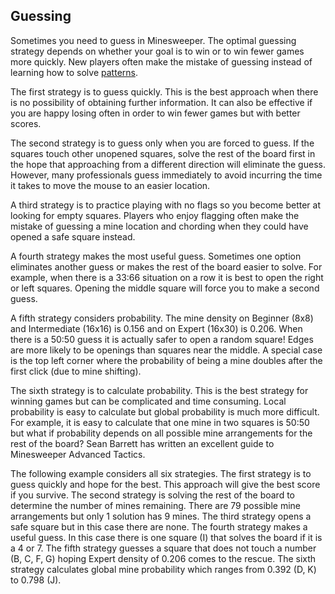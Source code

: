 
## Guessing

Sometimes you need to guess in Minesweeper. The optimal guessing strategy depends on whether your goal is to win or to win fewer games more quickly. New players often make the mistake of guessing instead of learning how to solve [patterns](/how-to).

The first strategy is to guess quickly. This is the best approach when there is no possibility of obtaining further information. It can also be effective if you are happy losing often in order to win fewer games but with better scores.

The second strategy is to guess only when you are forced to guess. If the squares touch other unopened squares, solve the rest of the board first in the hope that approaching from a different direction will eliminate the guess. However, many professionals guess immediately to avoid incurring the time it takes to move the mouse to an easier location.

A third strategy is to practice playing with no flags so you become better at looking for empty squares. Players who enjoy flagging often make the mistake of guessing a mine location and chording when they could have opened a safe square instead.

<ImageList type="part1" />

A fourth strategy makes the most useful guess. Sometimes one option eliminates another guess or makes the rest of the board easier to solve. For example, when there is a 33:66 situation on a row it is best to open the right or left squares. Opening the middle square will force you to make a second guess.

A fifth strategy considers probability. The mine density on Beginner (8x8) and Intermediate (16x16) is 0.156 and on Expert (16x30) is 0.206. When there is a 50:50 guess it is actually safer to open a random square! Edges are more likely to be openings than squares near the middle. A special case is the top left corner where the probability of being a mine doubles after the first click (due to mine shifting).

<ImageList type="part2" />

The sixth strategy is to calculate probability. This is the best strategy for winning games but can be complicated and time consuming. Local probability is easy to calculate but global probability is much more difficult. For example, it is easy to calculate that one mine in two squares is 50:50 but what if probability depends on all possible mine arrangements for the rest of the board? Sean Barrett has written an excellent guide to Minesweeper Advanced Tactics.

The following example considers all six strategies. The first strategy is to guess quickly and hope for the best. This approach will give the best score if you survive. The second strategy is solving the rest of the board to determine the number of mines remaining. There are 79 possible mine arrangements but only 1 solution has 9 mines. The third strategy opens a safe square but in this case there are none. The fourth strategy makes a useful guess. In this case there is one square (I) that solves the board if it is a 4 or 7. The fifth strategy guesses a square that does not touch a number (B, C, F, G) hoping Expert density of 0.206 comes to the rescue. The sixth strategy calculates global mine probability which ranges from 0.392 (D, K) to 0.798 (J).

<ImageList type="part3" />
